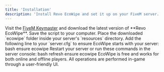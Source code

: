 ```yaml
---
title: 'Installation'
description: 'Install Revo EcoWipe and set it up on your FiveM server.'
---
```


<Steps>
  <Step title="Download EcoWipe">
    Visit the <a href="https://keymaster.fivem.net/" target="_blank">FiveM Keymaster</a> and download the latest version of **Revo EcoWipe**. Save the script to your computer.
  </Step>
  <Step title="Add to Resources">
    Place the downloaded `ecowipe` folder inside your server's `resources` directory.
  </Step>
  <Step title="Configure server.cfg">
    Add the following line to your `server.cfg` to ensure EcoWipe starts with your server:
    <CodeGroup>
      bash
      ensure ecowipe
    </CodeGroup>
  </Step>
  <Step title="Start the Resource">
    Restart your server or run these commands in the server console:
    <CodeGroup>
      bash
      refresh
      ensure ecowipe
    </CodeGroup>
  </Step>
</Steps>

<Tip>
  EcoWipe is free and works for both online and offline players. All operations are performed in-game through a user-friendly UI.